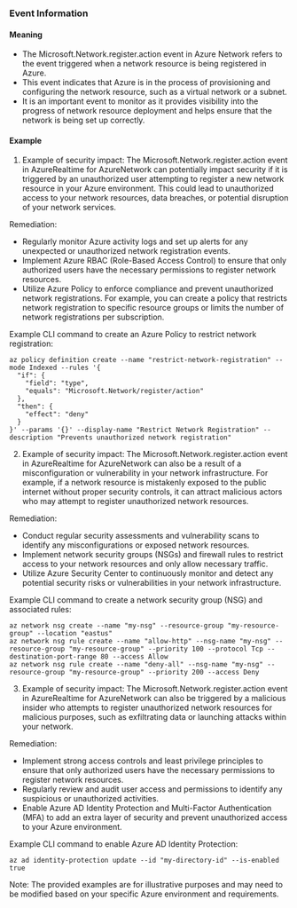 
### Event Information

#### Meaning

- The Microsoft.Network.register.action event in Azure Network refers to the event triggered when a network resource is being registered in Azure.
- This event indicates that Azure is in the process of provisioning and configuring the network resource, such as a virtual network or a subnet.
- It is an important event to monitor as it provides visibility into the progress of network resource deployment and helps ensure that the network is being set up correctly.

#### Example

1. Example of security impact: The Microsoft.Network.register.action event in AzureRealtime for AzureNetwork can potentially impact security if it is triggered by an unauthorized user attempting to register a new network resource in your Azure environment. This could lead to unauthorized access to your network resources, data breaches, or potential disruption of your network services.

Remediation:
- Regularly monitor Azure activity logs and set up alerts for any unexpected or unauthorized network registration events.
- Implement Azure RBAC (Role-Based Access Control) to ensure that only authorized users have the necessary permissions to register network resources.
- Utilize Azure Policy to enforce compliance and prevent unauthorized network registrations. For example, you can create a policy that restricts network registration to specific resource groups or limits the number of network registrations per subscription.

Example CLI command to create an Azure Policy to restrict network registration:
```
az policy definition create --name "restrict-network-registration" --mode Indexed --rules '{
  "if": {
    "field": "type",
    "equals": "Microsoft.Network/register/action"
  },
  "then": {
    "effect": "deny"
  }
}' --params '{}' --display-name "Restrict Network Registration" --description "Prevents unauthorized network registration"
```

2. Example of security impact: The Microsoft.Network.register.action event in AzureRealtime for AzureNetwork can also be a result of a misconfiguration or vulnerability in your network infrastructure. For example, if a network resource is mistakenly exposed to the public internet without proper security controls, it can attract malicious actors who may attempt to register unauthorized network resources.

Remediation:
- Conduct regular security assessments and vulnerability scans to identify any misconfigurations or exposed network resources.
- Implement network security groups (NSGs) and firewall rules to restrict access to your network resources and only allow necessary traffic.
- Utilize Azure Security Center to continuously monitor and detect any potential security risks or vulnerabilities in your network infrastructure.

Example CLI command to create a network security group (NSG) and associated rules:
```
az network nsg create --name "my-nsg" --resource-group "my-resource-group" --location "eastus"
az network nsg rule create --name "allow-http" --nsg-name "my-nsg" --resource-group "my-resource-group" --priority 100 --protocol Tcp --destination-port-range 80 --access Allow
az network nsg rule create --name "deny-all" --nsg-name "my-nsg" --resource-group "my-resource-group" --priority 200 --access Deny
```

3. Example of security impact: The Microsoft.Network.register.action event in AzureRealtime for AzureNetwork can also be triggered by a malicious insider who attempts to register unauthorized network resources for malicious purposes, such as exfiltrating data or launching attacks within your network.

Remediation:
- Implement strong access controls and least privilege principles to ensure that only authorized users have the necessary permissions to register network resources.
- Regularly review and audit user access and permissions to identify any suspicious or unauthorized activities.
- Enable Azure AD Identity Protection and Multi-Factor Authentication (MFA) to add an extra layer of security and prevent unauthorized access to your Azure environment.

Example CLI command to enable Azure AD Identity Protection:
```
az ad identity-protection update --id "my-directory-id" --is-enabled true
```

Note: The provided examples are for illustrative purposes and may need to be modified based on your specific Azure environment and requirements.

